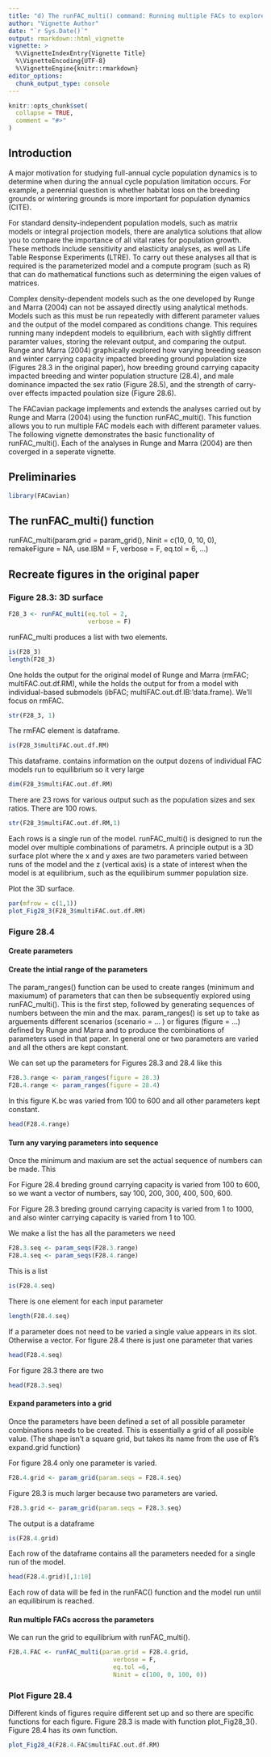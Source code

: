 ```yaml
---
title: "d) The runFAC_multi() command: Running multiple FACs to explore parameter variation"
author: "Vignette Author"
date: "`r Sys.Date()`"
output: rmarkdown::html_vignette
vignette: >
  %\VignetteIndexEntry{Vignette Title}
  %\VignetteEncoding{UTF-8}
  %\VignetteEngine{knitr::rmarkdown}
editor_options: 
  chunk_output_type: console
---
```


```r
knitr::opts_chunk$set(
  collapse = TRUE,
  comment = "#>"
)
```


## Introduction

A major motivation for studying full-annual cycle population dynamics is to determine when during the annual cycle population limitation occurs.  For example, a perennial question is whether habitat loss on the breeding grounds or wintering grounds is more important for population dynamics (CITE).

For standard density-independent population models, such as matrix models or integral projection models, there are analytica solutions that allow you to compare the importance of all vital rates for population growth.  These methods include sensitivity and elasticity analyses, as well as Life Table Response Experiments (LTRE).  To carry out these analyses all that is required is the parameterized model and a compute program (such as R) that can do mathematical functions such as determining the eigen values of matrices.

Complex density-dependent models such as the one developed by Runge and Marra (2004) can not be assayed directly using analytical methods.  Models such as this must be run repeatedly with different parameter values and the output of the model compared as conditions change.  This requires running many indepdent models to equilibrium, each with slightly diffrent paramter values, storing the relevant output, and comparing the output.  Runge and Marra (2004) graphically explored how varying breeding season and winter carrying capacity impacted breeding ground population size (Figures 28.3  in the original paper), how breeding ground carrying capacity impacted breeding and winter population structure (28.4), and male dominance impacted the sex ratio (Figure 28.5), and the strength of carry-over effects impacted poulation size (Figure 28.6).    

The FACavian package implements and extends the analyses carried out by Runge and Marra (2004) using the function runFAC_multi().  This function allows you to run multiple FAC models each with different parameter values.  The following vignette demonstrates the basic functionality of runFAC_multi().  Each of the analyses in Runge and Marra (2004) are then coverged in a seperate vignette.  


## Preliminaries

```r
library(FACavian)
```


## The runFAC_multi() function

runFAC_multi(param.grid = param_grid(), Ninit = c(10, 0, 10, 0),
  remakeFigure = NA, use.IBM = F, verbose = F, eq.tol = 6, ...)

## Recreate figures in the original paper

### Figure 28.3: 3D surface


```r
F28_3 <- runFAC_multi(eq.tol = 2, 
                      verbose = F)
```


runFAC_multi produces a list with two elements.  

```r
is(F28_3)
length(F28_3)
```


One holds the output for the original model of Runge and Marra (rmFAC; multiFAC.out.df.RM), while the holds the output for from a model with individual-based submodels (ibFAC; multiFAC.out.df.IB:'data.frame). We'll focus on rmFAC. 

```r
str(F28_3, 1)
```

The rmFAC element is dataframe.

```r
is(F28_3$multiFAC.out.df.RM)
```

This dataframe. contains information on the output dozens of individual FAC models run to equilibrium so it very large

```r
dim(F28_3$multiFAC.out.df.RM)
```

There are 23 rows for various output such as the population sizes and sex ratios.  There are 100 rows.

```r
str(F28_3$multiFAC.out.df.RM,1)
```


Each rows is a single run of the model.  runFAC_multi() is designed to run the model over multiple combinations of parametrs.  A principle output is a 3D surface plot where the x and y axes are two parameters varied between runs of the model and the z (vertical axis) is a state of interest when the model is at equilibrium, such as the equilibirum summer population size.

Plot the 3D surface.
```r
par(mfrow = c(1,1))
plot_Fig28_3(F28_3$multiFAC.out.df.RM)
```





### Figure 28.4

#### Create parameters

#### Create the intial range of the parameters

The param_ranges() function can be used to create ranges (minimum and maxiumum) of parameters that can then be subsequently explored using runFAC_multi().  This is the first step, followed by generating sequences of numbers between the min and the max.  param_ranges() is set up to take as arguements different scenarios (scenario = ... ) or figures (figure = ...) defined by Runge and Marra and to produce the combinations of parameters used in that paper.  In general one or two parameters are varied and all the others are kept constant.

We can set up the parameters for Figures 28.3 and 28.4 like this
```r
F28.3.range <- param_ranges(figure = 28.3)
F28.4.range <- param_ranges(figure = 28.4)
```


In this figure K.bc was varied from 100 to 600 and all other parameters kept constant.
```r
head(F28.4.range)
```


#### Turn any varying parameters into sequence

Once the minimum and maxium are set the actual sequence of numbers can be made.  This 

For Figure 28.4 breding ground carrying capacity is varied from 100 to 600, so we want a vector of numbers, say 100, 200, 300, 400, 500, 600.

For Figure 28.3 breding ground carrying capacity is varied from 1 to 1000, and also winter carrying capacity is varied from 1 to 100.

We make a list the has all the parameters we need
```r
F28.3.seq <- param_seqs(F28.3.range)
F28.4.seq <- param_seqs(F28.4.range)
```

This is a list
```r
is(F28.4.seq)
```

There is one element for each input parameter
```r
length(F28.4.seq)
```


If a parameter does not need to be varied a single value appears in its slot.  Otherwise a vector.  For figure 28.4 there is just one parameter that varies
```r
head(F28.4.seq)
```


For figure 28.3 there are two
```r
head(F28.3.seq)
```


#### Expand parameters into a grid

Once the parameters have been defined a set of all possible parameter combinations needs to be created.  This is essentially a grid of all possible value.  (The shape isn't a square grid, but takes its name from the use of R's expand.grid function)

For figure 28.4 only one parameter is varied.
```r
F28.4.grid <- param_grid(param.seqs = F28.4.seq)
```

Figure 28.3 is much larger because two parameters are varied.
```r
F28.3.grid <- param_grid(param.seqs = F28.3.seq)
```

The output is a dataframe
```r
is(F28.4.grid)
```

Each row of the dataframe contains all the parameters needed for a single run of the model.  
```r
head(F28.4.grid)[,1:10]
```
Each row of data will be fed in the runFAC() function and the model run until an equilibirum is reached.

#### Run multiple FACs accross the parameters

We can run the grid to equilibrium with runFAC_multi().
```r
F28.4.FAC <- runFAC_multi(param.grid = F28.4.grid,
                             verbose = F, 
                             eq.tol =6,
                             Ninit = c(100, 0, 100, 0))

```




### Plot Figure 28.4

Different kinds of figures require different set up and so there are specific functions for each figure.  Figure 28.3 is made with function plot_Fig28_3().  Figure 28.4 has its own function.
```r
plot_Fig28_4(F28.4.FAC$multiFAC.out.df.RM)
```







